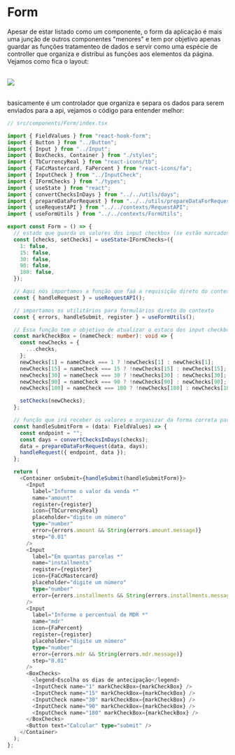 
<Meta title="Componentes/Form" />

# Form

Apesar de estar listado como um componente, o form da aplicação é mais uma junção de outros componentes "menores" e tem por objetivo apenas guardar as funções tratamenteo de dados e servir como uma espécie de controller que organiza e distribui as funções aos elementos da página. Vejamos como fica o layout:

<br />

<img src="https://i.ibb.co/yWZrWtB/Captura-de-tela-de-2022-11-18-20-41-41.png" />

<br />
<br />

basicamente é um controlador que organiza e separa os dados para serem enviados para a api, vejamos o código para entender melhor:

```typescript
// src/components/Form/index.tsx

import { FieldValues } from "react-hook-form";
import { Button } from "../Button";
import { Input } from "../Input";
import { BoxChecks, Container } from "./styles";
import { TbCurrencyReal } from "react-icons/tb";
import { FaCcMastercard, FaPercent } from "react-icons/fa";
import { InputCheck } from "../InputCheck";
import { IFormChecks } from "./types";
import { useState } from "react";
import { convertChecksInDays } from "../../utils/days";
import { prepareDataForRequest } from "../../utils/prepareDataForRequest";
import { useRequestAPI } from "../../contexts/RequestAPI";
import { useFormUtils } from "../../contexts/FormUtils";

export const Form = () => {
  // estado que guarda os valores dos input checkbox (se estão marcados ou não)
  const [checks, setChecks] = useState<IFormChecks>({
    1: false,
    15: false,
    30: false,
    90: false,
    180: false,
  });

  // Aqui nós importamos a função que faá a requisição direto do contexto
  const { handleRequest } = useRequestAPI();

  // importamos os utilitários para formulários direto do contexto
  const { errors, handleSubmit, register } = useFormUtils();

  // Essa função tem o objetivo de atualizar o estaco dos input checkbox, ativando e desativando eles
  const markCheckBox = (nameCheck: number): void => {
    const newChecks = {
      ...checks,
    };
    newChecks[1] = nameCheck === 1 ? !newChecks[1] : newChecks[1];
    newChecks[15] = nameCheck === 15 ? !newChecks[15] : newChecks[15];
    newChecks[30] = nameCheck === 30 ? !newChecks[30] : newChecks[30];
    newChecks[90] = nameCheck === 90 ? !newChecks[90] : newChecks[90];
    newChecks[180] = nameCheck === 180 ? !newChecks[180] : newChecks[180];

    setChecks(newChecks);
  };

  // função que irá receber os valores e organizar da forma correta para o envio para a api
  const handleSubmitForm = (data: FieldValues) => {
    const endpoint = "";
    const days = convertChecksInDays(checks);
    data = prepareDataForRequest(data, days);
    handleRequest({ endpoint, data });
  };

  return (
    <Container onSubmit={handleSubmit(handleSubmitForm)}>
      <Input
        label="Informe o valor da venda *"
        name="amount"
        register={register}
        icon={TbCurrencyReal}
        placeholder="digite um número"
        type="number"
        error={errors.amount && String(errors.amount.message)}
        step="0.01"
      />
      <Input
        label="Em quantas parcelas *"
        name="installments"
        register={register}
        icon={FaCcMastercard}
        placeholder="digite um número"
        type="number"
        error={errors.installments && String(errors.installments.message)}
      />
      <Input
        label="Informe o percentual de MDR *"
        name="mdr"
        icon={FaPercent}
        register={register}
        placeholder="digite um número"
        type="number"
        error={errors.mdr && String(errors.mdr.message)}
        step="0.01"
      />
      <BoxChecks>
        <legend>Escolha os dias de antecipação</legend>
        <InputCheck name="1" markCheckBox={markCheckBox} />
        <InputCheck name="15" markCheckBox={markCheckBox} />
        <InputCheck name="30" markCheckBox={markCheckBox} />
        <InputCheck name="90" markCheckBox={markCheckBox} />
        <InputCheck name="180" markCheckBox={markCheckBox} />
      </BoxChecks>
      <Button text="Calcular" type="submit" />
    </Container>
  );
};
```
